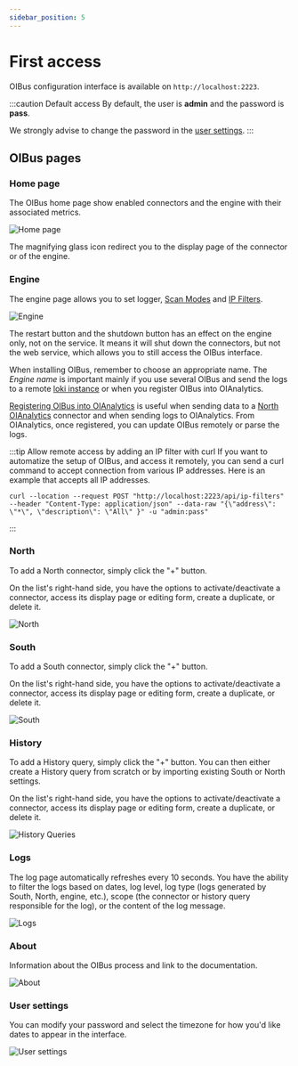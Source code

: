 ```yaml
---
sidebar_position: 5
---
```


# First access
OIBus configuration interface is available on `http://localhost:2223`.

:::caution Default access
By default, the user is **admin** and the password is **pass**.

We strongly advise to change the password in the [user settings](#user-settings).
:::

## OIBus pages
### Home page
The OIBus home page show enabled connectors and the engine with their associated metrics.

<div style={{textAlign: 'center'}}>

  ![Home page](../../../static/img/guide/installation/first_access/home-page.png)

</div>

The magnifying glass icon redirect you to the display page of the connector or of the engine.

### Engine
The engine page allows you to set logger, [Scan Modes](../engine/scan-modes.md) and [IP Filters](../engine/ip-filters.md).

<div style={{textAlign: 'center'}}>

  ![Engine](../../../static/img/guide/installation/first_access/engine.png)

</div>

The restart button and the shutdown button has an effect on the engine only, not on the service. It means it will shut down
the connectors, but not the web service, which allows you to still access the OIBus interface.

When installing OIBus, remember to choose an appropriate name. The _Engine name_ is important mainly if you use several
OIBus and send the logs to a remote [loki instance](../engine/engine-settings.md#loki) or when you register OIBus into OIAnalytics.

[Registering OIBus into OIAnalytics](../advanced/oianalytics-registration) is useful when sending data to a [North OIAnalytics](../north-connectors/oianalytics)
connector and when sending logs to OIAnalytics. From OIAnalytics, once registered, you can update OIBus remotely or parse the logs.

:::tip Allow remote access by adding an IP filter with curl
If you want to automatize the setup of OIBus, and access it remotely, you can send a curl command to accept connection
from various IP addresses. Here is an example that accepts all IP addresses.

```curl title="curl command"
curl --location --request POST "http://localhost:2223/api/ip-filters" --header "Content-Type: application/json" --data-raw "{\"address\": \"*\", \"description\": \"All\" }" -u "admin:pass"
```
:::


### North
To add a North connector, simply click the "+" button.

On the list's right-hand side, you have the options to activate/deactivate a connector, access its display page or
editing form, create a duplicate, or delete it.

<div style={{textAlign: 'center'}}>

  ![North](../../../static/img/guide/installation/first_access/north.png)

</div>


### South
To add a South connector, simply click the "+" button.

On the list's right-hand side, you have the options to activate/deactivate a connector, access its display page or
editing form, create a duplicate, or delete it.

<div style={{textAlign: 'center'}}>

  ![South](../../../static/img/guide/installation/first_access/south.png)

</div>

### History
To add a History query, simply click the "+" button. You can then either create a History query from scratch or
by importing existing South or North settings.

On the list's right-hand side, you have the options to activate/deactivate a connector, access its display page or
editing form, create a duplicate, or delete it.

<div style={{textAlign: 'center'}}>

  ![History Queries](../../../static/img/guide/installation/first_access/history-query.png)

</div>

### Logs
The log page automatically refreshes every 10 seconds. You have the ability to filter the logs based on dates, log level,
log type (logs generated by South, North, engine, etc.), scope (the connector or history query responsible for the log),
or the content of the log message.

<div style={{textAlign: 'center'}}>

  ![Logs](../../../static/img/guide/installation/first_access/logs.png)

</div>

### About
Information about the OIBus process and link to the documentation.

<div style={{textAlign: 'center'}}>

  ![About](../../../static/img/guide/installation/first_access/about.png)

</div>

### User settings
You can modify your password and select the timezone for how you'd like dates to appear in the interface.

<div style={{textAlign: 'center'}}>

  ![User settings](../../../static/img/guide/installation/first_access/user-settings.png)

</div>

